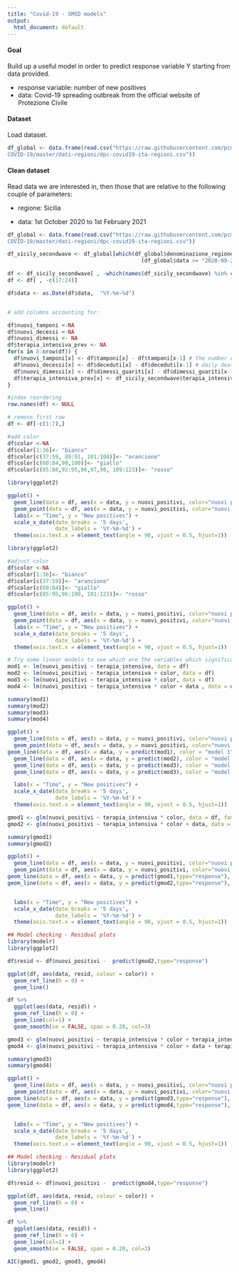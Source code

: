 ```yaml
---
title: "Covid-19 - SMSD models"
output:
  html_document: default
---
```

  
#### Goal
  
Build up a useful model in order to predict response variable Y starting from data provided.

-   response variable: number of new positives
-   data: Covid-19 spreading outbreak from the official website of Protezione Civile

#### Dataset

Load dataset.

```r
df_global <- data.frame(read.csv("https://raw.githubusercontent.com/pcm-dpc/
COVID-19/master/dati-regioni/dpc-covid19-ita-regioni.csv"))

```

#### Clean dataset

Read data we are interested in, then those that are relative to the following couple of parameters:
  
-   regione: Sicilia

-   data: 1st October 2020 to 1st February 2021

```r
df_global <- data.frame(read.csv("https://raw.githubusercontent.com/pcm-dpc/
COVID-19/master/dati-regioni/dpc-covid19-ita-regioni.csv"))

df_sicily_secondwave <- df_global[which(df_global$denominazione_regione == "Sicilia" & 
                                          (df_global$data >= "2020-09-24T10:00:00" & df_global$data <= "2021-02-01T10:00:00")), ]

df <- df_sicily_secondwave[ , -which(names(df_sicily_secondwave) %in% c("stato", "codice_regione", "denominazione_regione", "lat", "long", "note"))]
df <- df[ , -c(17:24)]

df$data <- as.Date(df$data,  "%Y-%m-%d")


# add columns accounting for:  

df$nuovi_tamponi <-NA
df$nuovi_decessi <-NA
df$nuovi_dimessi <- NA
df$terapia_intensiva_prev <- NA
for(x in 8:nrow(df)) {
  df$nuovi_tamponi[x] <- df$tamponi[x] - df$tamponi[x-1] # the number of new swabs carried out
  df$nuovi_decessi[x] <- df$deceduti[x] - df$deceduti[x-1] # daily deaths
  df$nuovi_dimessi[x] <- df$dimessi_guariti[x] - df$dimessi_guariti[x-1] # variation in the number of people discharged from the hospital
  df$terapia_intensiva_prev[x] <- df_sicily_secondwave$terapia_intensiva[x-7]
}

#index reordering
row.names(df) <- NULL 

# remove first row
df <- df[-c(1:7),]

#add color
df$color <-NA
df$color[1:36]<- "bianco"
df$color[c(37:59, 89:91, 101:108)]<- "arancione"
df$color[c(60:84,99,100)]<- "giallo"
df$color[c(85:88,92:95,96,97,98, 109:123)]<- "rosso"

library(ggplot2)

ggplot() +
  geom_line(data = df, aes(x = data, y = nuovi_positivi, color="nuovi positivi", group = 1)) +
  geom_point(data = df, aes(x = data, y = nuovi_positivi, color="nuovi positivi", group = 1),col=c("#fc6b03","#cfcaca","#f2d729","#b3190b")[unclass(as.factor(df$color))])+ 
  labs(x = "Time", y = "New positives") +
  scale_x_date(date_breaks = '5 days',
               date_labels = '%Y-%m-%d') +
  theme(axis.text.x = element_text(angle = 90, vjust = 0.5, hjust=1))


```

```r
library(ggplot2)

#adjust color
df$color <-NA
df$color[1:36]<- "bianco"
df$color[c(37:59)]<- "arancione"
df$color[c(60:84)]<- "giallo"
df$color[c(85:95,96:100, 101:123)]<- "rosso"

ggplot() +
  geom_line(data = df, aes(x = data, y = nuovi_positivi, color="nuovi positivi", group = 1)) +
  geom_point(data = df, aes(x = data, y = nuovi_positivi, color="nuovi positivi", group = 1),col=c("#fc6b03","#cfcaca","#f2d729","#b3190b")[unclass(as.factor(df$color))])+ 
  labs(x = "Time", y = "New positives") +
  scale_x_date(date_breaks = '5 days',
               date_labels = '%Y-%m-%d') +
  theme(axis.text.x = element_text(angle = 90, vjust = 0.5, hjust=1))
```

```r
# Try some linear models to see which are the variables which significantly explain the variability of y
mod1 <- lm(nuovi_positivi ~ terapia_intensiva, data = df)
mod2 <- lm(nuovi_positivi ~ terapia_intensiva + color, data = df)
mod3 <- lm(nuovi_positivi ~ terapia_intensiva * color, data = df)
mod4 <- lm(nuovi_positivi ~ terapia_intensiva * color + data , data = df)

summary(mod1)
summary(mod2)
summary(mod3)
summary(mod4)

ggplot() +
  geom_line(data = df, aes(x = data, y = nuovi_positivi, color="nuovi positivi", group = 1)) +
  geom_point(data = df, aes(x = data, y = nuovi_positivi, color="nuovi positivi", group = 1),col=c("#fc6b03","#cfcaca","#f2d729","#b3190b")[unclass(as.factor(df$color))])+ 
geom_line(data = df, aes(x = data, y = predict(mod1), color = "model 1", group = 1)) +
  geom_line(data = df, aes(x = data, y = predict(mod2), color = "model 2", group = 1)) +
  geom_line(data = df, aes(x = data, y = predict(mod3), color = "model 3", group = 1)) +
  geom_line(data = df, aes(x = data, y = predict(mod3), color = "model 4", group = 1)) +

  labs(x = "Time", y = "New positives") +
  scale_x_date(date_breaks = '5 days',
               date_labels = '%Y-%m-%d') +
  theme(axis.text.x = element_text(angle = 90, vjust = 0.5, hjust=1))
```

```r

gmod1 <- glm(nuovi_positivi ~ terapia_intensiva * color, data = df, family=poisson(link = "log"))
gmod2 <- glm(nuovi_positivi ~ terapia_intensiva * color + data, data = df, family=poisson(link = "log"))

summary(gmod1)
summary(gmod2)

ggplot() +
  geom_line(data = df, aes(x = data, y = nuovi_positivi, color="nuovi positivi", group = 1)) +
  geom_point(data = df, aes(x = data, y = nuovi_positivi, color="nuovi positivi", group = 1),col=c("#fc6b03","#cfcaca","#f2d729","#b3190b")[unclass(as.factor(df$color))])+ 
geom_line(data = df, aes(x = data, y = predict(gmod1,type="response"), color = "model 1", group = 1)) +
geom_line(data = df, aes(x = data, y = predict(gmod2,type="response"), color = "model 2", group = 1)) +


  labs(x = "Time", y = "New positives") +
  scale_x_date(date_breaks = '5 days',
               date_labels = '%Y-%m-%d') +
  theme(axis.text.x = element_text(angle = 90, vjust = 0.5, hjust=1))


```


```r
## Model checking - Residual plots
library(modelr)
library(ggplot2)

df$resid <- df$nuovi_positivi -  predict(gmod2,type="response")

ggplot(df, aes(data, resid, colour = color)) + 
  geom_ref_line(h = 0) + 
  geom_line()

df %>% 
  ggplot(aes(data, resid)) + 
  geom_ref_line(h = 0) + 
  geom_line(col=1) + 
  geom_smooth(se = FALSE, span = 0.20, col=3)

```


```r

gmod3 <- glm(nuovi_positivi ~ terapia_intensiva * color + terapia_intensiva_prev, data = df, family=poisson(link = "log"))
gmod4 <- glm(nuovi_positivi ~ terapia_intensiva * color + data + terapia_intensiva_prev, data = df, family=poisson(link = "log"))

summary(gmod3)
summary(gmod4)

ggplot() +
  geom_line(data = df, aes(x = data, y = nuovi_positivi, color="nuovi positivi", group = 1)) +
  geom_point(data = df, aes(x = data, y = nuovi_positivi, color="nuovi positivi", group = 1),col=c("#fc6b03","#cfcaca","#f2d729","#b3190b")[unclass(as.factor(df$color))])+ 
geom_line(data = df, aes(x = data, y = predict(gmod3,type="response"), color = "model 3", group = 1)) +
geom_line(data = df, aes(x = data, y = predict(gmod4,type="response"), color = "model 4", group = 1)) +


  labs(x = "Time", y = "New positives") +
  scale_x_date(date_breaks = '5 days',
               date_labels = '%Y-%m-%d') +
  theme(axis.text.x = element_text(angle = 90, vjust = 0.5, hjust=1))


```
```r
## Model checking - Residual plots
library(modelr)
library(ggplot2)

df$resid <- df$nuovi_positivi -  predict(gmod4,type="response")

ggplot(df, aes(data, resid, colour = color)) + 
  geom_ref_line(h = 0) + 
  geom_line()

df %>% 
  ggplot(aes(data, resid)) + 
  geom_ref_line(h = 0) + 
  geom_line(col=1) + 
  geom_smooth(se = FALSE, span = 0.20, col=3)

```

```r
AIC(gmod1, gmod2, gmod3, gmod4)
```